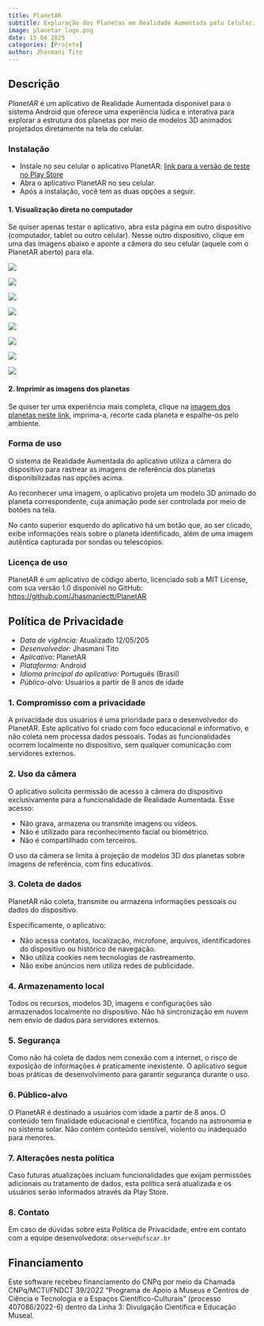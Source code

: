 ```yaml
---
title: PlanetAR
subtitle: Exploração dos Planetas em Realidade Aumentada pelo Celular.
image: planetar_logo.png
date: 15 04 2025
categories: [Projeto]
author: Jhasmani Tito
---
```


## Descrição

*PlanetAR* é um aplicativo de Realidade Aumentada disponível para o sistema Android que oferece uma experiência lúdica e interativa para explorar a estrutura dos planetas por meio de modelos 3D animados projetados diretamente na tela do celular.

### Instalação

- Instale no seu celular o aplicativo PlanetAR: [link para a versão de teste no Play Store](https://play.google.com/store/apps/details?id=com.PlanetAR&hl=en-US&ah=REZ6Fiy-FTuvLXSqHDOXtobd6jM)
- Abra o aplicativo PlanetAR no seu celular.
- Após a instalação, você tem as duas opções a seguir.

#### **1. Visualização direta no computador**

Se quiser apenas testar o aplicativo, abra esta página em outro dispositivo (computador, tablet ou outro celular). Nesse outro dispositivo, clique em uma das imagens abaixo e aponte a câmera do seu celular (aquele com o PlanetAR aberto) para ela.

::: {.grid}

::: {.g-col-lg-2 .g-col-md-3 .g-col-sm-3 .g-col-4}
[![](mercurio.svg)](mercurio.svg)
:::

::: {.g-col-lg-2 .g-col-md-3 .g-col-sm-3 .g-col-4}
[![](venus.svg)](venus.svg)
:::

::: {.g-col-lg-2 .g-col-md-3 .g-col-sm-3 .g-col-4}
[![](terra.svg)](terra.svg)
:::

::: {.g-col-lg-2 .g-col-md-3 .g-col-sm-3 .g-col-4}
[![](marte.svg)](marte.svg)
:::

::: {.g-col-lg-2 .g-col-md-3 .g-col-sm-3 .g-col-4}
[![](jupiter.svg)](jupiter.svg)
:::

::: {.g-col-lg-2 .g-col-md-3 .g-col-sm-3 .g-col-4}
[![](saturno.svg)](saturno.svg)
:::

::: {.g-col-lg-2 .g-col-md-3 .g-col-sm-3 .g-col-4}
[![](urano.svg)](urano.svg)
:::

::: {.g-col-lg-2 .g-col-md-3 .g-col-sm-3 .g-col-4}
[![](netuno.svg)](netuno.svg)
:::

:::



#### **2. Imprimir as imagens dos planetas**

Se quiser ter uma experiência mais completa, clique na [imagem dos planetas neste link](todos.svg), imprima-a, recorte cada planeta e espalhe-os pelo ambiente.


### Forma de uso

O sistema de Realidade Aumentada do aplicativo utiliza a câmera do dispositivo para rastrear as imagens de referência dos planetas disponibilizadas nas opções acima.

Ao reconhecer uma imagem, o aplicativo projeta um modelo 3D animado do planeta correspondente, cuja animação pode ser controlada por meio de botões na tela.

No canto superior esquerdo do aplicativo há um botão que, ao ser clicado, exibe informações reais sobre o planeta identificado, além de uma imagem autêntica capturada por sondas ou telescópios.

### Licença de uso

PlanetAR é um aplicativo de código aberto, licenciado sob a MIT License, com sua versão 1.0 disponível no GitHub: [https://github.com/Jhasmaniectt/PlanetAR](https://github.com/Jhasmaniectt/PlanetAR)


## Política de Privacidade{#privacidade}

- *Data de vigência:* Atualizado 12/05/205
- *Desenvolvedor:* Jhasmani Tito
- *Aplicativo:* PlanetAR
- *Plataforma:* Android
- *Idioma principal do aplicativo:* Português (Brasil)
- *Público-alvo:* Usuários a partir de 8 anos de idade

### 1. Compromisso com a privacidade

A privacidade dos usuários é uma prioridade para o desenvolvedor do PlanetAR. Este aplicativo foi criado com foco educacional e informativo, e não coleta nem processa dados pessoais. Todas as funcionalidades ocorrem localmente no dispositivo, sem qualquer comunicação com servidores externos.

### 2. Uso da câmera

O aplicativo solicita permissão de acesso à câmera do dispositivo exclusivamente para a funcionalidade de Realidade Aumentada. Esse acesso:

- Não grava, armazena ou transmite imagens ou vídeos.
- Não é utilizado para reconhecimento facial ou biométrico.
- Não é compartilhado com terceiros.

O uso da câmera se limita à projeção de modelos 3D dos planetas sobre imagens de referência, com fins educativos.

### 3. Coleta de dados

PlanetAR não coleta, transmite ou armazena informações pessoais ou dados do dispositivo.

Especificamente, o aplicativo:

- Não acessa contatos, localização, microfone, arquivos, identificadores do dispositivo ou histórico de navegação.
- Não utiliza cookies nem tecnologias de rastreamento.
- Não exibe anúncios nem utiliza redes de publicidade.

### 4. Armazenamento local

Todos os recursos, modelos 3D, imagens e configurações são armazenados localmente no dispositivo. Não há sincronização em nuvem nem envio de dados para servidores externos.

### 5. Segurança

Como não há coleta de dados nem conexão com a internet, o risco de exposição de informações é praticamente inexistente. O aplicativo segue boas práticas de desenvolvimento para garantir segurança durante o uso.

### 6. Público-alvo

O PlanetAR é destinado a usuários com idade a partir de 8 anos. O conteúdo tem finalidade educacional e científica, focando na astronomia e no sistema solar. Não contém conteúdo sensível, violento ou inadequado para menores.

### 7. Alterações nesta política

Caso futuras atualizações incluam funcionalidades que exijam permissões adicionais ou tratamento de dados, esta política será atualizada e os usuários serão informados através da Play Store.

### 8. Contato

Em caso de dúvidas sobre esta Política de Privacidade, entre em contato com a equipe desenvolvedora: `observe@ufscar.br`


## Financiamento

Este software recebeu financiamento do CNPq por meio da Chamada CNPq/MCTI/FNDCT 39/2022 "Programa de Apoio a Museus e Centros de Ciência e Tecnologia e a Espaços Científico-Culturais" (processo 407086/2022-6) dentro da Linha 3: Divulgação Científica e Educação Museal.

